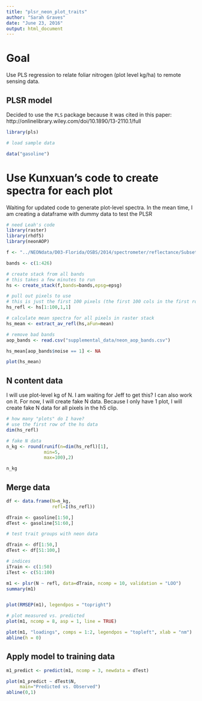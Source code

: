 ```yaml
---
title: "plsr_neon_plot_traits"
author: "Sarah Graves"
date: "June 23, 2016"
output: html_document
---
```


# Goal  

Use PLS regression to relate foliar nitrogen (plot level kg/ha) to remote sensing data.

## PLSR model

Decided to use the `PLS` package because it was cited in this paper: http://onlinelibrary.wiley.com/doi/10.1890/13-2110.1/full

```r

library(pls)

# load sample data

data("gasoline")

```


# Use Kunxuan's code to create spectra for each plot

Waiting for updated code to generate plot-level spectra.
In the mean time, I am creating a dataframe with dummy data to test the PLSR

```r

# need Leah's code
library(raster)
library(rhdf5)
library(neonAOP)

f <- "../NEONdata/D03-Florida/OSBS/2014/spectrometer/reflectance/Subset1NIS1_20140507_150703_atmcor.h5"

bands <- c(1:426)

# create stack from all bands
# this takes a few minutes to run
hs <- create_stack(f,bands=bands,epsg=epsg)

# pull out pixels to use
# this is just the first 100 pixels (the first 100 cols in the first row)
hs_refl <- hs[1:100,1,1]

# calculate mean spectra for all pixels in raster stack
hs_mean <- extract_av_refl(hs,aFun=mean)

# remove bad bands
aop_bands <- read.csv("supplemental_data/neon_aop_bands.csv")

hs_mean[aop_bands$noise == 1] <- NA

plot(hs_mean)

```

## N content data

I will use plot-level kg of N. I am waiting for Jeff to get this? I can also work on it.
For now, I will create fake N data. Because I only have 1 plot, I will create fake N data for all pixels in the h5 clip.

```r

# how many "plots" do I have?
# use the first row of the hs data
dim(hs_refl)

# fake N data
n_kg <- round(runif(n=dim(hs_refl)[1],
              min=5,
              max=100),2)

n_kg


```

## Merge data
```r

df <- data.frame(N=n_kg,
                 refl=I(hs_refl))

```


```r

dTrain <- gasoline[1:50,]
dTest <- gasoline[51:60,]

# test trait groups with neon data

dTrain <- df[1:50,]
dTest <- df[51:100,]

# indices
iTrain <- c(1:50)
iTest <- c(51:100)

```

```r

m1 <- plsr(N ~ refl, data=dTrain, ncomp = 10, validation = "LOO")
summary(m1)


plot(RMSEP(m1), legendpos = "topright")

# plot measured vs. predicted
plot(m1, ncomp = 8, asp = 1, line = TRUE)

plot(m1, "loadings", comps = 1:2, legendpos = "topleft", xlab = "nm")
abline(h = 0)


```

## Apply model to training data

```r

m1_predict <- predict(m1, ncomp = 3, newdata = dTest)

plot(m1_predict ~ dTest$N,
     main="Predicted vs. Observed")
abline(0,1)

```

